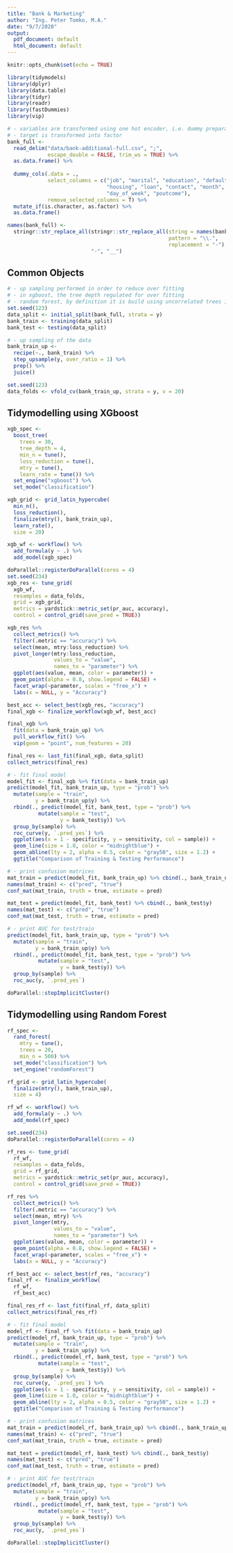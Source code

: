 ```yaml
---
title: "Bank & Marketing"
author: "Ing. Peter Tomko, M.A."
date: "9/7/2020"
output:
  pdf_document: default
  html_document: default
---
```


```r
knitr::opts_chunk$set(echo = TRUE)

library(tidymodels)
library(dplyr)
library(data.table)
library(tidyr)
library(readr)
library(fastDummies)
library(vip)

# - variables are transformed using one hot encoder, i.e. dummy preparation
# - target is transformed into factor
bank_full <- 
  read_delim("data/bank-additional-full.csv", ";", 
             escape_double = FALSE, trim_ws = TRUE) %>%
  as.data.frame() %>%
  
  dummy_cols(.data = ., 
             select_columns = c("job", "marital", "education", "default", 
                                "housing", "loan", "contact", "month", 
                                "day_of_week", "poutcome"), 
             remove_selected_columns = T) %>%
  mutate_if(is.character, as.factor) %>%
  as.data.frame()

names(bank_full) <- 
  stringr::str_replace_all(stringr::str_replace_all(string = names(bank_full), 
                                                    pattern = "\\.", 
                                                    replacement = "-"), 
                           "-", "__")
```

## Common Objects
```r
# - up sampling performed in order to reduce over fitting
# - in xgboost, the tree depth regulated for over fitting
# - random forest, by definition it is build using uncorrelated trees in order to reduce overfitting 
set.seed(123)
data_split <- initial_split(bank_full, strata = y)
bank_train <- training(data_split)
bank_test <- testing(data_split)

# - up sampling of the data
bank_train_up <- 
  recipe(~., bank_train) %>%
  step_upsample(y, over_ratio = 1) %>%
  prep() %>%
  juice()

set.seed(123)
data_folds <- vfold_cv(bank_train_up, strata = y, v = 20)
```

## Tidymodelling using XGboost
```r
xgb_spec <- 
  boost_tree(
    trees = 30, 
    tree_depth = 4, 
    min_n = tune(), 
    loss_reduction = tune(),
    mtry = tune(),
    learn_rate = tune()) %>% 
  set_engine("xgboost") %>% 
  set_mode("classification")

xgb_grid <- grid_latin_hypercube(
  min_n(),
  loss_reduction(),
  finalize(mtry(), bank_train_up),
  learn_rate(),
  size = 20)

xgb_wf <- workflow() %>%
  add_formula(y ~ .) %>%
  add_model(xgb_spec)

doParallel::registerDoParallel(cores = 4)
set.seed(234)
xgb_res <- tune_grid(
  xgb_wf,
  resamples = data_folds,
  grid = xgb_grid,
  metrics = yardstick::metric_set(pr_auc, accuracy),
  control = control_grid(save_pred = TRUE))

xgb_res %>%
  collect_metrics() %>%
  filter(.metric == "accuracy") %>%
  select(mean, mtry:loss_reduction) %>%
  pivot_longer(mtry:loss_reduction,
               values_to = "value",
               names_to = "parameter") %>%
  ggplot(aes(value, mean, color = parameter)) +
  geom_point(alpha = 0.8, show.legend = FALSE) +
  facet_wrap(~parameter, scales = "free_x") +
  labs(x = NULL, y = "Accuracy")

best_acc <- select_best(xgb_res, "accuracy")
final_xgb <- finalize_workflow(xgb_wf, best_acc)

final_xgb %>%
  fit(data = bank_train_up) %>%
  pull_workflow_fit() %>%
  vip(geom = "point", num_features = 20)

final_res <- last_fit(final_xgb, data_split)
collect_metrics(final_res)

# - fit final model
model_fit <- final_xgb %>% fit(data = bank_train_up)
predict(model_fit, bank_train_up, type = "prob") %>%
  mutate(sample = "train",
         y = bank_train_up$y) %>%
  rbind(., predict(model_fit, bank_test, type = "prob") %>%
          mutate(sample = "test",
                 y = bank_test$y)) %>%
  group_by(sample) %>%
  roc_curve(y, `.pred_yes`) %>%
  ggplot(aes(x = 1 - specificity, y = sensitivity, col = sample)) +
  geom_line(size = 1.0, color = "midnightblue") +
  geom_abline(lty = 2, alpha = 0.5, color = "gray50", size = 1.2) +
  ggtitle("Comparison of Training & Testing Performance")

# - print confusion matrices
mat_train = predict(model_fit, bank_train_up) %>% cbind(., bank_train_up$y)
names(mat_train) <- c("pred", "true")
conf_mat(mat_train, truth = true, estimate = pred)

mat_test = predict(model_fit, bank_test) %>% cbind(., bank_test$y)
names(mat_test) <- c("pred", "true")
conf_mat(mat_test, truth = true, estimate = pred)

# - print AUC for test/train
predict(model_fit, bank_train_up, type = "prob") %>%
  mutate(sample = "train",
         y = bank_train_up$y) %>%
  rbind(., predict(model_fit, bank_test, type = "prob") %>%
          mutate(sample = "test",
                 y = bank_test$y)) %>%
  group_by(sample) %>%
  roc_auc(y, `.pred_yes`)

doParallel::stopImplicitCluster()
```

## Tidymodelling using Random Forest
```r
rf_spec <- 
  rand_forest(
    mtry = tune(),
    trees = 20,
    min_n = 500) %>%
  set_mode("classification") %>%
  set_engine("randomForest")

rf_grid <- grid_latin_hypercube(
  finalize(mtry(), bank_train_up),
  size = 4)

rf_wf <- workflow() %>%
  add_formula(y ~ .) %>%
  add_model(rf_spec)

set.seed(234)
doParallel::registerDoParallel(cores = 4)

rf_res <- tune_grid(
  rf_wf,
  resamples = data_folds,
  grid = rf_grid,
  metrics = yardstick::metric_set(pr_auc, accuracy),
  control = control_grid(save_pred = TRUE))

rf_res %>%
  collect_metrics() %>%
  filter(.metric == "accuracy") %>%
  select(mean, mtry) %>%
  pivot_longer(mtry,
               values_to = "value",
               names_to = "parameter") %>%
  ggplot(aes(value, mean, color = parameter)) +
  geom_point(alpha = 0.8, show.legend = FALSE) +
  facet_wrap(~parameter, scales = "free_x") +
  labs(x = NULL, y = "Accuracy")

rf_best_acc <- select_best(rf_res, "accuracy")
final_rf <- finalize_workflow(
  rf_wf,
  rf_best_acc)

final_res_rf <- last_fit(final_rf, data_split)
collect_metrics(final_res_rf)

# - fit final model
model_rf <- final_rf %>% fit(data = bank_train_up)
predict(model_rf, bank_train_up, type = "prob") %>%
  mutate(sample = "train",
         y = bank_train_up$y) %>%
  rbind(., predict(model_rf, bank_test, type = "prob") %>%
          mutate(sample = "test",
                 y = bank_test$y)) %>%
  group_by(sample) %>%
  roc_curve(y, `.pred_yes`) %>%
  ggplot(aes(x = 1 - specificity, y = sensitivity, col = sample)) +
  geom_line(size = 1.0, color = "midnightblue") +
  geom_abline(lty = 2, alpha = 0.5, color = "gray50", size = 1.2) +
  ggtitle("Comparison of Training & Testing Performance")

# - print confusion matrices
mat_train = predict(model_rf, bank_train_up) %>% cbind(., bank_train_up$y)
names(mat_train) <- c("pred", "true")
conf_mat(mat_train, truth = true, estimate = pred)

mat_test = predict(model_rf, bank_test) %>% cbind(., bank_test$y)
names(mat_test) <- c("pred", "true")
conf_mat(mat_test, truth = true, estimate = pred)

# - print AUC for test/train
predict(model_rf, bank_train_up, type = "prob") %>%
  mutate(sample = "train",
         y = bank_train_up$y) %>%
  rbind(., predict(model_rf, bank_test, type = "prob") %>%
          mutate(sample = "test",
                 y = bank_test$y)) %>%
  group_by(sample) %>%
  roc_auc(y, `.pred_yes`)

doParallel::stopImplicitCluster()
```
